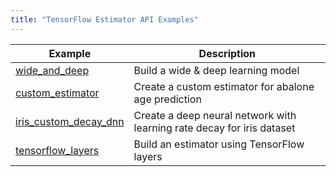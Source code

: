 ```yaml
---
title: "TensorFlow Estimator API Examples"
---
```


| Example  | Description   |
|----------------------|-------------------------------------------------------------------|
| [wide_and_deep](wide_and_deep.html) | Build a wide & deep learning model |
| [custom_estimator](custom_estimator.html) | Create a custom estimator for abalone age prediction |
| [iris_custom_decay_dnn](iris_custom_decay_dnn.html) | Create a deep neural network with learning rate decay for iris dataset |
| [tensorflow_layers](tensorflow_layers.html) | Build an estimator using TensorFlow layers |


